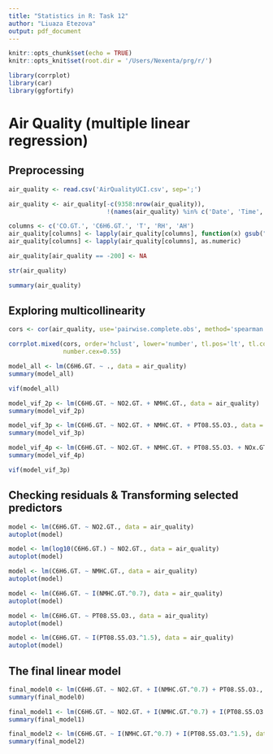 ```yaml
---
title: "Statistics in R: Task 12"
author: "Liuaza Etezova"
output: pdf_document
---
```


```r
knitr::opts_chunk$set(echo = TRUE)
knitr::opts_knit$set(root.dir = '/Users/Nexenta/prg/r/')
```

```r
library(corrplot)
library(car)
library(ggfortify)
```

# Air Quality (multiple linear regression)

## Preprocessing
```r
air_quality <- read.csv('AirQualityUCI.csv', sep=';')

air_quality <- air_quality[-c(9358:nrow(air_quality)), 
                           !(names(air_quality) %in% c('Date', 'Time', 'X','X.1'))] 

columns <- c('CO.GT.', 'C6H6.GT.', 'T', 'RH', 'AH')
air_quality[columns] <- lapply(air_quality[columns], function(x) gsub(",", ".", x))
air_quality[columns] <- lapply(air_quality[columns], as.numeric)

air_quality[air_quality == -200] <- NA
```

```r
str(air_quality)
```

```r
summary(air_quality)
```

## Exploring multicollinearity
```r
cors <- cor(air_quality, use='pairwise.complete.obs', method='spearman')
```

```r
corrplot.mixed(cors, order='hclust', lower='number', tl.pos='lt', tl.col='black', 
               number.cex=0.55)
```

```r
model_all <- lm(C6H6.GT. ~ ., data = air_quality)
summary(model_all)
```

```r
vif(model_all)
```


```r
model_vif_2p <- lm(C6H6.GT. ~ NO2.GT. + NMHC.GT., data = air_quality)
summary(model_vif_2p)

model_vif_3p <- lm(C6H6.GT. ~ NO2.GT. + NMHC.GT. + PT08.S5.O3., data = air_quality)
summary(model_vif_3p)

model_vif_4p <- lm(C6H6.GT. ~ NO2.GT. + NMHC.GT. + PT08.S5.O3. + NOx.GT., data = air_quality)
summary(model_vif_4p)
```

```r
vif(model_vif_3p)
```

## Checking residuals & Transforming selected predictors
```r
model <- lm(C6H6.GT. ~ NO2.GT., data = air_quality)
autoplot(model)
```
```r
model <- lm(log10(C6H6.GT.) ~ NO2.GT., data = air_quality)
autoplot(model)
```


```r
model <- lm(C6H6.GT. ~ NMHC.GT., data = air_quality)
autoplot(model)
```

```r
model <- lm(C6H6.GT. ~ I(NMHC.GT.^0.7), data = air_quality)
autoplot(model)
```

```r
model <- lm(C6H6.GT. ~ PT08.S5.O3., data = air_quality)
autoplot(model)
```
```r
model <- lm(C6H6.GT. ~ I(PT08.S5.O3.^1.5), data = air_quality)
autoplot(model)
```

## The final linear model
```r
final_model0 <- lm(C6H6.GT. ~ NO2.GT. + I(NMHC.GT.^0.7) + PT08.S5.O3., data = air_quality)
summary(final_model0)

final_model1 <- lm(C6H6.GT. ~ NO2.GT. + I(NMHC.GT.^0.7) + I(PT08.S5.O3.^1.5), data = air_quality)
summary(final_model1)

final_model2 <- lm(C6H6.GT. ~ I(NMHC.GT.^0.7) + I(PT08.S5.O3.^1.5), data = air_quality)
summary(final_model2)
```
